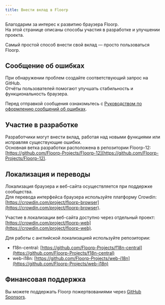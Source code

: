```yaml
---
title: Внести вклад в Floorp
---
```



Благодарим за интерес к развитию браузера Floorp.  
На этой странице описаны способы участия в разработке и улучшении проекта.

Самый простой способ внести свой вклад — просто пользоваться Floorp.

## Сообщение об ошибках

При обнаружении проблем создайте соответствующий запрос на GitHub.  
Отчёты пользователей помогают улучшать стабильность и функциональность браузера.

Перед отправкой сообщения ознакомьтесь с [Руководством по оформлению сообщений об ошибках](/docs/other/issue-checklist).

## Участие в разработке

Разработчики могут внести вклад, работая над новыми функциями или исправляя существующие ошибки.  
Основная ветка разработки расположена в репозитории Floorp-12:  
[https://github.com/Floorp-Projects/Floorp-12](https://github.com/Floorp-Projects/Floorp-12).

## Локализация и переводы

Локализация браузера и веб-сайта осуществляется при поддержке сообщества.  
Для перевода интерфейса браузера используйте платформу Crowdin:  
[https://crowdin.com/project/floorp-browser](https://crowdin.com/project/floorp-browser).  

Участие в локализации веб-сайта доступно через отдельный проект:  
[https://crowdin.com/project/floorp-web](https://crowdin.com/project/floorp-web).

Для работы с английской локализацией используйте репозитории:  
- f18n-central: [https://github.com/Floorp-Projects/f18n-central](https://github.com/Floorp-Projects/f18n-central)  
- web-i18n: [https://github.com/Floorp-Projects/web-i18n](https://github.com/Floorp-Projects/web-i18n)

## Финансовая поддержка

Вы можете поддержать Floorp пожертвованиями через [GitHub Sponsors](https://github.com/sponsors/surapunoyousei).

<Support />
